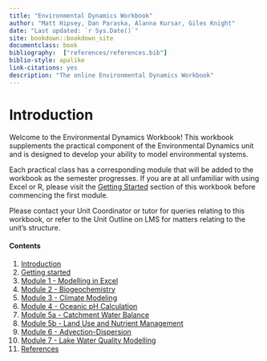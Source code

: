 ```yaml
--- 
title: "Environmental Dynamics Workbook"
author: "Matt Hipsey, Dan Paraska, Alanna Kursar, Giles Knight"
date: "Last updated: `r Sys.Date()`"
site: bookdown::bookdown_site
documentclass: book
bibliography:  ["references/references.bib"]
biblio-style: apalike
link-citations: yes
description: "The online Environmental Dynamics Workbook"
---
```


# Introduction {#intro -}

Welcome to the Environmental Dynamics Workbook! This workbook supplements the practical component of the Environmental Dynamics unit and is designed to develop your ability to model environmental systems. 

Each practical class has a corresponding module that will be added to the workbook as the semester progresses. If you are at all unfamiliar with using Excel or R, please visit the [Getting Started](#GettingStarted) section of this workbook before commencing the first module. 

Please contact your Unit Coordinator or tutor for queries relating to this workbook, or refer to the Unit Outline on LMS for matters relating to the unit's structure. 

#### Contents {-}

1) [Introduction](#intro)
2) [Getting started](#GettingStarted)
3) [Module 1 - Modelling in Excel](#M1_1)
4) [Module 2 - Biogeochemistry](#M2_1)
5) [Module 3 - Climate Modeling](#M3_1)
6) [Module 4 - Oceanic pH Calculation](#M4_1)
7) [Module 5a - Catchment Water Balance](#M5A_1)
8) [Module 5b - Land Use and Nutrient Management]({#M5B_1)
9) [Module 6 - Advection-Dispersion](#M6_1)
10) [Module 7 - Lake Water Quality Modelling](#M7_1)
11) [References](#references)